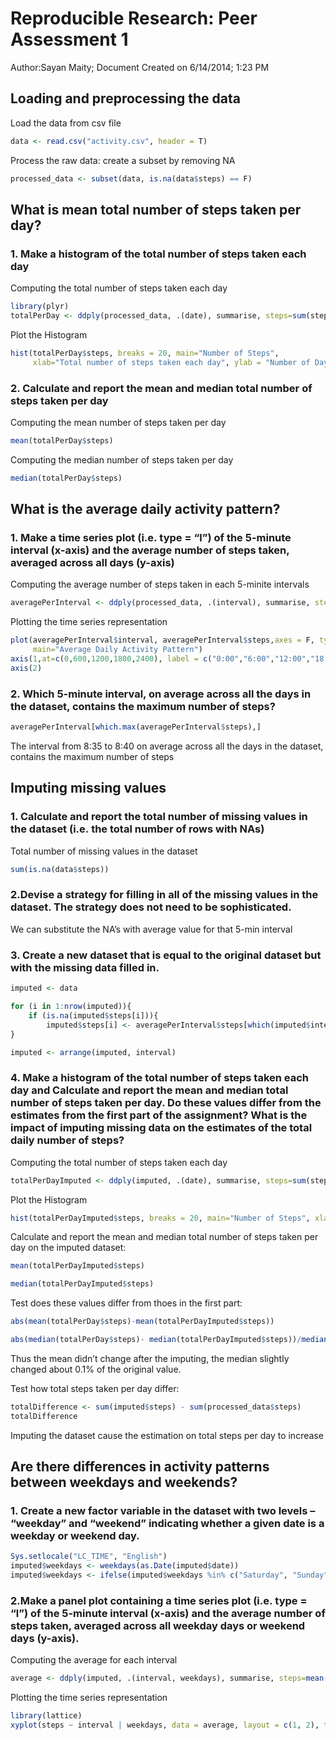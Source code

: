 # Reproducible Research: Peer Assessment 1
Author:Sayan Maity;
Document Created on 6/14/2014; 1:23 PM

## Loading and preprocessing the data

Load the data from csv file

```r
data <- read.csv("activity.csv", header = T)
```

Process the raw data: create a subset by removing NA 
```r
processed_data <- subset(data, is.na(data$steps) == F)
```

## What is mean total number of steps taken per day?

### 1. Make a histogram of the total number of steps taken each day

Computing the total number of steps taken each day

```r
library(plyr)
totalPerDay <- ddply(processed_data, .(date), summarise, steps=sum(steps))
```

Plot the Histogram

```r
hist(totalPerDay$steps, breaks = 20, main="Number of Steps", 
     xlab="Total number of steps taken each day", ylab = "Number of Days", col="blue")
```
### 2. Calculate and report the mean and median total number of steps taken per day

Computing the mean number of steps taken per day
```r
mean(totalPerDay$steps)
```

Computing the median number of steps taken per day
```r
median(totalPerDay$steps)
```

## What is the average daily activity pattern?

### 1. Make a time series plot (i.e. type = "l") of the 5-minute interval (x-axis) and the average number of steps taken, averaged across all days (y-axis)

Computing the average number of steps taken in each 5-minite intervals
```r
averagePerInterval <- ddply(processed_data, .(interval), summarise, steps=mean(steps))
```

Plotting the time series representation 

```r
plot(averagePerInterval$interval, averagePerInterval$steps,axes = F, type="l", col="blue", xlab="Time", ylab="Average Number of Steps",
     main="Average Daily Activity Pattern")
axis(1,at=c(0,600,1200,1800,2400), label = c("0:00","6:00","12:00","18:00","24:00"))
axis(2)
```
### 2. Which 5-minute interval, on average across all the days in the dataset, contains the maximum number of steps?

```r
averagePerInterval[which.max(averagePerInterval$steps),]
```

The interval from 8:35 to 8:40 on average across all the days in the dataset, contains the maximum number of steps

## Imputing missing values

### 1. Calculate and report the total number of missing values in the dataset (i.e. the total number of rows with NAs)
Total number of missing values in the dataset
```r
sum(is.na(data$steps))
```

### 2.Devise a strategy for filling in all of the missing values in the dataset. The strategy does not need to be sophisticated. 

We can substitute the NA's with average value for that 5-min interval

### 3. Create a new dataset that is equal to the original dataset but with the missing data filled in.

```r
imputed <- data

for (i in 1:nrow(imputed)){
    if (is.na(imputed$steps[i])){
        imputed$steps[i] <- averagePerInterval$steps[which(imputed$interval[i] == averagePerInterval$interval)]}
}

imputed <- arrange(imputed, interval)
```

### 4. Make a histogram of the total number of steps taken each day and Calculate and report the mean and median total number of steps taken per day. Do these values differ from the estimates from the first part of the assignment? What is the impact of imputing missing data on the estimates of the total daily number of steps?

Computing the total number of steps taken each day
```r
totalPerDayImputed <- ddply(imputed, .(date), summarise, steps=sum(steps))
```

Plot the Histogram
```r
hist(totalPerDayImputed$steps, breaks = 20, main="Number of Steps", xlab="Total number of steps taken each day", ylab = "Number of Days", col="blue")
```

Calculate and report the mean and median total number of steps taken per day on the imputed dataset:
```r
mean(totalPerDayImputed$steps)
```

```r

median(totalPerDayImputed$steps)
```

Test does these values differ from thoes in the first part:
```r
abs(mean(totalPerDay$steps)-mean(totalPerDayImputed$steps))

abs(median(totalPerDay$steps)- median(totalPerDayImputed$steps))/median(totalPerDay$steps)
```

Thus the mean didn't change after the imputing, the median slightly changed about 0.1% of the original value.

Test how total steps taken per day differ:

```r
totalDifference <- sum(imputed$steps) - sum(processed_data$steps)
totalDifference
```

Imputing the dataset cause the estimation on total steps per day to increase


## Are there differences in activity patterns between weekdays and weekends?

### 1. Create a new factor variable in the dataset with two levels -- "weekday" and "weekend" indicating whether a given date is a weekday or weekend day.

```r
Sys.setlocale("LC_TIME", "English") 
imputed$weekdays <- weekdays(as.Date(imputed$date))
imputed$weekdays <- ifelse(imputed$weekdays %in% c("Saturday", "Sunday"),"weekend", "weekday")
```

### 2.Make a panel plot containing a time series plot (i.e. type = "l") of the 5-minute interval (x-axis) and the average number of steps taken, averaged across all weekday days or weekend days (y-axis). 

Computing the average for each interval
```r
average <- ddply(imputed, .(interval, weekdays), summarise, steps=mean(steps))
```

Plotting the time series representation 

```r
library(lattice)
xyplot(steps ~ interval | weekdays, data = average, layout = c(1, 2), type="l", xlab = "Interval", ylab = "Number of steps")
```
